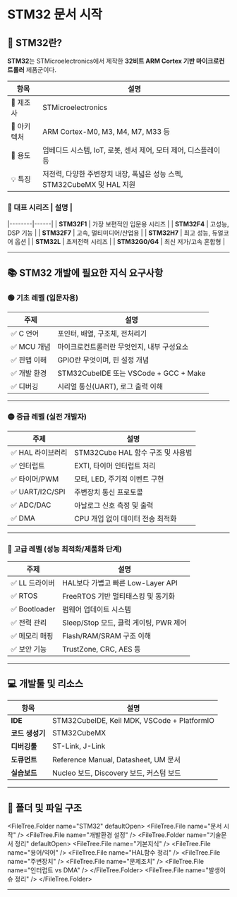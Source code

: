 
# STM32 문서 시작

## 🔷 STM32란?

**STM32**는 STMicroelectronics에서 제작한 **32비트 ARM Cortex 기반 마이크로컨트롤러** 제품군이다.  

| 항목 | 설명 |
|------|------|
| 🔧 제조사 | STMicroelectronics |
| 🧠 아키텍처 | ARM Cortex-M0, M3, M4, M7, M33 등 |
| 🎯 용도 | 임베디드 시스템, IoT, 로봇, 센서 제어, 모터 제어, 디스플레이 등 |
| 💡 특징 | 저전력, 다양한 주변장치 내장, 폭넓은 성능 스펙, STM32CubeMX 및 HAL 지원 |

### 📌 대표 시리즈 | 설명 |
|--------|------|
| **STM32F1** | 가장 보편적인 입문용 시리즈 |
| **STM32F4** | 고성능, DSP 기능 |
| **STM32F7** | 고속, 멀티미디어/산업용 |
| **STM32H7** | 최고 성능, 듀얼코어 옵션 |
| **STM32L** | 초저전력 시리즈 |
| **STM32G0/G4** | 최신 저가/고속 혼합형 |

---

## 📚 STM32 개발에 필요한 지식 요구사항

### 🟢 **기초 레벨** (입문자용)
| 주제 | 설명 |
|------|------|
| ✅ C 언어 | 포인터, 배열, 구조체, 전처리기 |
| ✅ MCU 개념 | 마이크로컨트롤러란 무엇인지, 내부 구성요소 |
| ✅ 핀맵 이해 | GPIO란 무엇이며, 핀 설정 개념 |
| ✅ 개발 환경 | STM32CubeIDE 또는 VSCode + GCC + Make |
| ✅ 디버깅 | 시리얼 통신(UART), 로그 출력 이해 |

---

### 🟡 **중급 레벨** (실전 개발자)
| 주제 | 설명 |
|------|------|
| ✅ HAL 라이브러리 | STM32Cube HAL 함수 구조 및 사용법 |
| ✅ 인터럽트 | EXTI, 타이머 인터럽트 처리 |
| ✅ 타이머/PWM | 모터, LED, 주기적 이벤트 구현 |
| ✅ UART/I2C/SPI | 주변장치 통신 프로토콜 |
| ✅ ADC/DAC | 아날로그 신호 측정 및 출력 |
| ✅ DMA | CPU 개입 없이 데이터 전송 최적화 |

---

### 🔴 **고급 레벨** (성능 최적화/제품화 단계)
| 주제 | 설명 |
|------|------|
| ✅ LL 드라이버 | HAL보다 가볍고 빠른 Low-Layer API |
| ✅ RTOS | FreeRTOS 기반 멀티태스킹 및 동기화 |
| ✅ Bootloader | 펌웨어 업데이트 시스템 |
| ✅ 전력 관리 | Sleep/Stop 모드, 클럭 게이팅, PWR 제어 |
| ✅ 메모리 매핑 | Flash/RAM/SRAM 구조 이해 |
| ✅ 보안 기능 | TrustZone, CRC, AES 등

---

## 💻 개발툴 및 리소스

| 항목 | 설명 |
|------|------|
| **IDE** | STM32CubeIDE, Keil MDK, VSCode + PlatformIO |
| **코드 생성기** | STM32CubeMX |
| **디버깅툴** | ST-Link, J-Link |
| **도큐먼트** | Reference Manual, Datasheet, UM 문서 |
| **실습보드** | Nucleo 보드, Discovery 보드, 커스텀 보드

---

## 📂  폴더 및 파일 구조

<FileTree.Folder name="STM32" defaultOpen>
  <FileTree.File name="문서 시작" />
  <FileTree.File name="개발환경 설정" />
  <FileTree.Folder name="기술문서 정리" defaultOpen>
    <FileTree.File name="기본지식" />
    <FileTree.File name="용어/약어" />
    <FileTree.File name="HAL함수 정리" />
    <FileTree.File name="주변장치" />
    <FileTree.File name="문제조치" />
    <FileTree.File name="인터럽트 vs DMA" />
  </FileTree.Folder>
  <FileTree.File name="발생이슈 정리" />
</FileTree.Folder>

---
